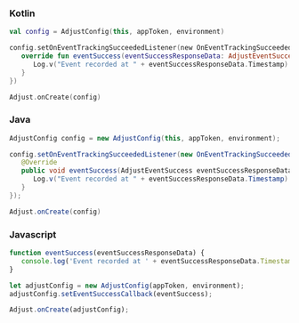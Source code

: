 <Tabs>
<Tab sync="kotlin">

### Kotlin

```kotlin
val config = AdjustConfig(this, appToken, environment)

config.setOnEventTrackingSucceededListener(new OnEventTrackingSucceededListener() {
   override fun eventSuccess(eventSuccessResponseData: AdjustEventSuccess) {
      Log.v("Event recorded at " + eventSuccessResponseData.Timestamp)
   }
})

Adjust.onCreate(config)
```

</Tab>
<Tab sync="java">

### Java

```java
AdjustConfig config = new AdjustConfig(this, appToken, environment);

config.setOnEventTrackingSucceededListener(new OnEventTrackingSucceededListener() {
   @Override
   public void eventSuccess(AdjustEventSuccess eventSuccessResponseData) {
      Log.v("Event recorded at " + eventSuccessResponseData.Timestamp)
   }
});

Adjust.onCreate(config)
```

</Tab>
<Tab sync="js">

### Javascript

```js
function eventSuccess(eventSuccessResponseData) {
   console.log('Event recorded at ' + eventSuccessResponseData.Timestamp)
}

let adjustConfig = new AdjustConfig(appToken, environment);
adjustConfig.setEventSuccessCallback(eventSuccess);

Adjust.onCreate(adjustConfig);
```

</Tab>
</Tabs>

